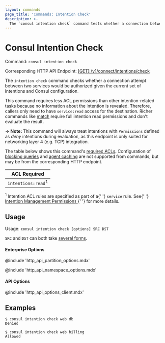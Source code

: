 ```yaml
---
layout: commands
page_title: 'Commands: Intention Check'
description: >-
  The `consul intention check` command tests whether a connection between two services is authorized under the current set of intentions.
---
```


# Consul Intention Check

Command: `consul intention check`

Corresponding HTTP API Endpoint: [\[GET\] /v1/connect/intentions/check](/api-docs/connect/intentions#check-intention-result)

The `intention check` command checks whether a connection attempt between
two services would be authorized given the current set of intentions and
Consul configuration.

This command requires less ACL permissions than other intention-related
tasks because no information about the intention is revealed. Therefore,
callers only need to have `service:read` access for the destination. Richer
commands like [match](/commands/intention/match) require full
intention read permissions and don't evaluate the result.

-> **Note:** This command will always treat intentions with `Permissions`
defined as _deny_ intentions during evaluation, as this endpoint is only suited
for networking layer 4 (e.g. TCP) integration.

The table below shows this command's [required ACLs](/api-docs/api-structure#authentication). Configuration of
[blocking queries](/api-docs/features/blocking) and [agent caching](/api-docs/features/caching)
are not supported from commands, but may be from the corresponding HTTP endpoint.

| ACL Required                  |
| ----------------------------- |
| `intentions:read`<sup>1</sup> |

<p>
  <sup>1</sup> Intention ACL rules are specified as part of a{' '}
  <code>service</code> rule. See{' '}
  <a href="/consul/docs/connect/intentions#intention-management-permissions">
    Intention Management Permissions
  </a>{' '}
  for more details.
</p>

## Usage

Usage: `consul intention check [options] SRC DST`

`SRC` and `DST` can both take [several forms](/commands/intention#source-and-destination-naming).

#### Enterprise Options

@include 'http_api_partition_options.mdx'

@include 'http_api_namespace_options.mdx'

#### API Options

@include 'http_api_options_client.mdx'

## Examples

```shell-session
$ consul intention check web db
Denied

$ consul intention check web billing
Allowed
```

